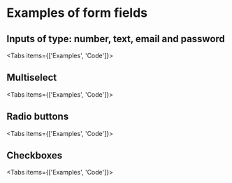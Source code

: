 # Examples of form fields


<ExamplesThemeSwitch />

## Inputs of type: number, text, email and password


<Tabs items={['Examples', 'Code']}>
  <Tab>
    <ExamplesTextInputs />
  </Tab>

  <Tab>
    <TextInputsVanilla />
  </Tab>
</Tabs>

## Multiselect


<Tabs items={['Examples', 'Code']}>
  <Tab>
    <ExamplesMultiSelect />
  </Tab>

  <Tab>
    <MultiSelectVanilla />
  </Tab>
</Tabs>

## Radio buttons


<Tabs items={['Examples', 'Code']}>
  <Tab>
    <ExamplesRadioButtons />
  </Tab>

  <Tab>
    <RadioButtonsVanilla />
  </Tab>
</Tabs>

## Checkboxes


<Tabs items={['Examples', 'Code']}>
  <Tab>
    <ExamplesCheckboxes />
  </Tab>

  <Tab>
    <CheckboxesVanilla />
  </Tab>
</Tabs>